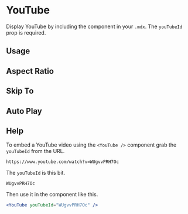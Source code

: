 

<Meta title="Components/YouTube" component={YouTube} />

# YouTube

Display YouTube by including the component in your `.mdx`. The `youTubeId` prop is required.

<ArgsTable of={YouTube} />

## Usage

<Story name="usage">
  <YouTube youTubeId="mM5_T-F1Yn4" />
</Story>

<Source ID="usage" />

## Aspect Ratio

<Story name="aspectRatio">
  <YouTube youTubeId="mM5_T-F1Yn4" aspectRatio="4:3" />
</Story>

<Source ID="aspectRatio" />

## Skip To

<Story name="skipTo">
  <YouTube youTubeId="PS2784YfPpw" skipTo={{ h: 0, m: 38, s: 44 }} />
</Story>

<Source ID="skipTo" />

## Auto Play

<Story name="autoPlay">
  <YouTube youTubeId="PS2784YfPpw" autoPlay="true" />
</Story>

<Source ID="autoPlay" />

## Help

<Story name="help" />

To embed a YouTube video using the `<YouTube />` component grab the `youTubeId` from the URL.

```
https://www.youtube.com/watch?v=WUgvvPRH7Oc
```

The `youTubeId` is this bit.

```
WUgvvPRH7Oc
```

Then use it in the component like this.

```jsx
<YouTube youTubeId="WUgvvPRH7Oc" />
```
